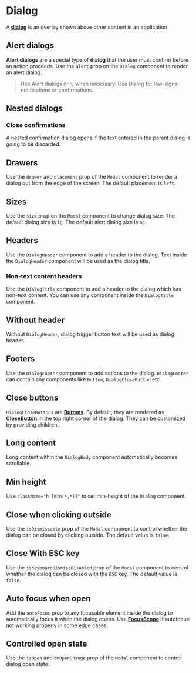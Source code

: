 

<Meta of={DialogsStories} />

# Dialog

A <a href="https://react-spectrum.adobe.com/react-aria/Dialog.html#dialog" target="_blank">**dialog**</a> is an overlay shown above other content in an application.

<Canvas of={DialogsStories.BasicExample} />


## Alert dialogs

**Alert dialogs** are a special type of **dialog** that the user must confirm before an action proceeds. Use the `alert` prop on the `Dialog` component to render an alert dialog.

> Use Alert dialogs only when necessary. Use Dialog for low-signal notifications or confirmations.

<Canvas of={DialogsStories.AlertDialogs} />


## Nested dialogs

### Close confirmations

A nested confirmation dialog opens if the text entered in the parent dialog is going to be discarded.

<Canvas of={DialogsStories.CloseConfirmation} />

<Canvas of={DialogsStories.NestedDialogs} />

## Drawers

Use the `drawer` and `placement` prop of the `Modal` component to render a dialog out from the edge of the screen. The default placement is `left`.

<Canvas of={DialogsStories.Drawers} />

## Sizes

Use the `size` prop on the `Modal` component to change dialog size. The default dialog size is `lg`. The default alert dialog size is `md`.

<Canvas of={DialogsStories.Sizes} />

## Headers

Use the `DialogHeader` component to add a header to the dialog. Text inside the `DialogHeader` component will be used as the dialog title.

<Canvas of={DialogsStories.Headers} />

### Non-text content headers

Use the `DialogTitle` component to add a header to the dialog which has non-text content. You can use any component inside the `DialogTitle` component.

<Canvas of={DialogsStories.NonTextContentHeaders} />

## Without header

Without `DialogHeader`, dialog trigger button text will be used as dialog header.

<Canvas of={DialogsStories.WithoutHeader} />

## Footers

Use the `DialogFooter` component to add actions to the dialog. `DialogFooter` can contain any components like `Button`, `DialogCloseButton` etc.

<Canvas of={DialogsStories.Footers} />

## Close buttons

`DialogCloseButtons` are <a href="./?path=/docs/button--docs" target="_blank">**Buttons**</a>. By default, they are rendered as <a href="./?path=/docs/button--docs#close%20buttons" target="_blank">**CloseButton**</a> in the top right corner of the dialog. They can be customized by providing children.

<Canvas of={DialogsStories.CloseButtons} />

## Long content

Long content within the `DialogBody` component automatically becomes scrollable.

<Canvas of={DialogsStories.LongContent} />

## Min height

Use `className="h-[min(*,*)]"` to set min-height of the `Dialog` component.

<Canvas of={DialogsStories.MinHeight} />

## Close when clicking outside

Use the `isDismissable` prop of the `Modal` component to control whether the dialog can be closed by clicking outside. The default value is `false`.

<Canvas of={DialogsStories.CloseWhenClickingOutside} />

## Close With ESC key

Use the `isKeyboardDismissDisabled` prop of the `Modal` component to control whether the dialog can be closed with the `ESC` key. The default value is `false`.

<Canvas of={DialogsStories.CloseWithESCKey} />

## Auto focus when open

Add the `autoFocus` prop to any focusable element inside the dialog to automatically focus it when the dialog opens. Use <a href="https://react-spectrum.adobe.com/react-aria/FocusScope.html#focusscope" target="_blank">**FocusScope**</a> if autofocus not working properly in some edge cases.

<Canvas of={DialogsStories.AutoFocusWhenOpen} />

## Controlled open state

Use the `isOpen` and `onOpenChange` prop of the `Modal` component to control dialog open state.

<Canvas of={DialogsStories.ControlledOpenState} />